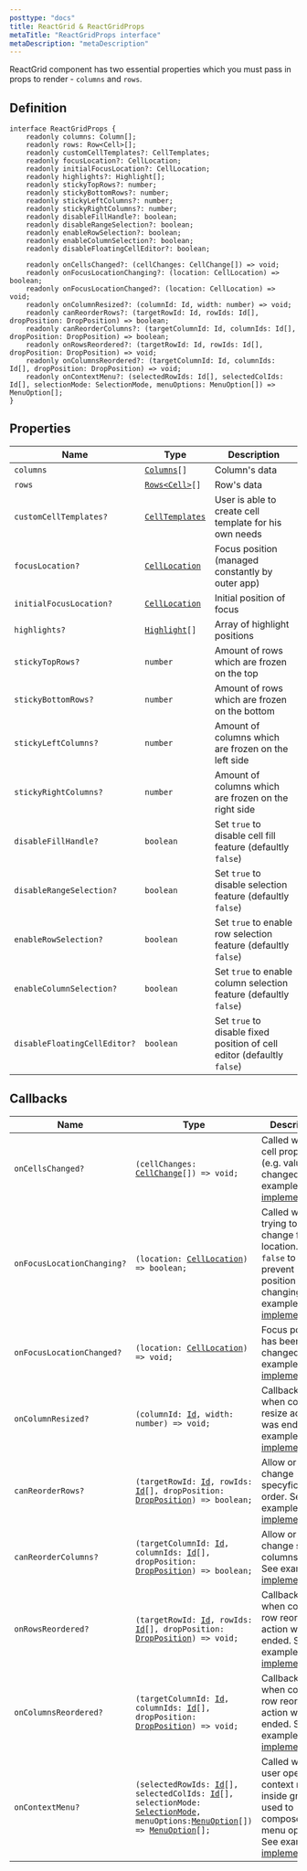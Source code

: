 ```yaml
---
posttype: "docs"
title: ReactGrid & ReactGridProps
metaTitle: "ReactGridProps interface"
metaDescription: "metaDescription"
---
```


ReactGrid component has two essential properties which you must pass in props to render - `columns` and `rows`.

## Definition

```tsx
interface ReactGridProps {
    readonly columns: Column[];
    readonly rows: Row<Cell>[];
    readonly customCellTemplates?: CellTemplates;
    readonly focusLocation?: CellLocation;
    readonly initialFocusLocation?: CellLocation;
    readonly highlights?: Highlight[];
    readonly stickyTopRows?: number;
    readonly stickyBottomRows?: number;
    readonly stickyLeftColumns?: number;
    readonly stickyRightColumns?: number;
    readonly disableFillHandle?: boolean;
    readonly disableRangeSelection?: boolean;
    readonly enableRowSelection?: boolean;
    readonly enableColumnSelection?: boolean;
    readonly disableFloatingCellEditor?: boolean;

    readonly onCellsChanged?: (cellChanges: CellChange[]) => void;
    readonly onFocusLocationChanging?: (location: CellLocation) => boolean;
    readonly onFocusLocationChanged?: (location: CellLocation) => void;
    readonly onColumnResized?: (columnId: Id, width: number) => void;
    readonly canReorderRows?: (targetRowId: Id, rowIds: Id[], dropPosition: DropPosition) => boolean;
    readonly canReorderColumns?: (targetColumnId: Id, columnIds: Id[], dropPosition: DropPosition) => boolean;
    readonly onRowsReordered?: (targetRowId: Id, rowIds: Id[], dropPosition: DropPosition) => void;
    readonly onColumnsReordered?: (targetColumnId: Id, columnIds: Id[], dropPosition: DropPosition) => void;
    readonly onContextMenu?: (selectedRowIds: Id[], selectedColIds: Id[], selectionMode: SelectionMode, menuOptions: MenuOption[]) => MenuOption[];
}
```

## Properties

Name                            | Type                             | Description
------------------------        | ---------------------------      | -------------
`columns`                       | [`Columns`](link)`[]`            | Column's data
`rows`                          | [`Rows<Cell>`](link)`[]`         | Row's data
`customCellTemplates?`          | [`CellTemplates`](link)          | User is able to create cell template for his own needs
`focusLocation?`                | [`CellLocation`](link)           | Focus position (managed constantly by outer app)
`initialFocusLocation?`         | [`CellLocation`](link)           | Initial position of focus
`highlights?`                   | [`Highlight`](link)`[]`          | Array of highlight positions
`stickyTopRows?`                | `number`                         | Amount of rows which are frozen on the top
`stickyBottomRows?`             | `number`                         | Amount of rows which are frozen on the bottom
`stickyLeftColumns?`            | `number`                         | Amount of columns which are frozen on the left side
`stickyRightColumns?`           | `number`                         | Amount of columns which are frozen on the right side
`disableFillHandle?`            | `boolean`                        | Set `true` to disable cell fill feature (defaultly `false`)
`disableRangeSelection?`        | `boolean`                        | Set `true` to disable selection feature (defaultly `false`)
`enableRowSelection?`           | `boolean`                        | Set `true` to enable row selection feature (defaultly `false`)
`enableColumnSelection?`        | `boolean`                        | Set `true` to enable column selection feature (defaultly `false`)
`disableFloatingCellEditor?`    | `boolean`                        | Set `true` to disable fixed position of cell editor (defaultly `false`)

## Callbacks

Name                        | Type  | Description  |
------------------------    | ----- | ------------ |
`onCellsChanged?`           | `(cellChanges: `[`CellChange`](link)`[]) => void;` | Called when cell property (e.g. value) was changed. See example [implementation](link). |
`onFocusLocationChanging?`  | `(location: `[`CellLocation`](link)`) => boolean;` | Called when trying to change focus location. Return `false` to prevent position changing. See example [implementation](link). |
`onFocusLocationChanged?`   | `(location: `[`CellLocation`](link)`) => void;` | Focus position has been changed. See example [implementation](link). |
`onColumnResized?`          | `(columnId: `[`Id`](link)`, width: number) => void;` | Callback called when column resize action was ended. See example [implementation](link). |
`canReorderRows?`           | `(targetRowId: `[`Id`](link)`, rowIds: `[`Id`](link)`[], dropPosition: `[`DropPosition`](link)`) => boolean;` | Allow or not to change specyfic rows order. See example [implementation](link). | 
`canReorderColumns?`        | `(targetColumnId: `[`Id`](link)`, columnIds: `[`Id`](link)`[], dropPosition: `[`DropPosition`](link)`) => boolean;`| Allow or not to change specific columns order. See example [implementation](link). |
`onRowsReordered?`          | `(targetRowId: `[`Id`](link)`, rowIds: `[`Id`](link)`[], dropPosition: `[`DropPosition`](link)`) => void;`| Callback called when column row reorder action was ended. See example [implementation](link). |
`onColumnsReordered?`       | `(targetColumnId: `[`Id`](link)`, columnIds: `[`Id`](link)`[], dropPosition: `[`DropPosition`](link)`) => void;`| Callback called when column row reorder action was ended. See example [implementation](link). |
`onContextMenu?`            | `(selectedRowIds: `[`Id`](link)`[], selectedColIds: `[`Id`](link)`[], selectionMode: `[`SelectionMode`](link)` , menuOptions: `[`MenuOption`](link)`[]) => `[`MenuOption`](link)`[];` | Called when user opens context menu inside grid, used to compose own menu options. See example [implementation](link). |